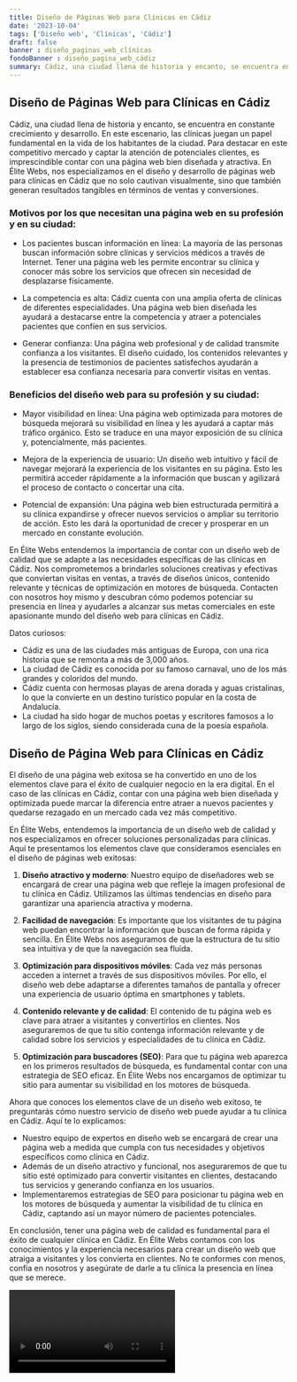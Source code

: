 ```yaml
---
title: Diseño de Páginas Web para Clínicas en Cádiz
date: '2023-10-04'
tags: ['Diseño web', 'Clínicas', 'Cádiz']
draft: false
banner : diseño_paginas_web_clínicas
fondoBanner : diseño_pagina_web_cádiz
summary: Cádiz, una ciudad llena de historia y encanto, se encuentra en constante crecimiento y desarrollo. En este escenario, las clínicas juegan un papel fundamental en la vida de los habitantes de la ciudad. Para destacar en este competitivo mercado y captar la atención de potenciales clientes, es imprescindible contar con una página web bien diseñada y atractiva. En Élite Webs, nos especializamos en el diseño y desarrollo de páginas web para clínicas en Cádiz que no solo cautivan visualmente, sino que también generan resultados tangibles en términos de ventas y conversiones.
---
```


## Diseño de Páginas Web para Clínicas en Cádiz

Cádiz, una ciudad llena de historia y encanto, se encuentra en constante crecimiento y desarrollo. En este escenario, las clínicas juegan un papel fundamental en la vida de los habitantes de la ciudad. Para destacar en este competitivo mercado y captar la atención de potenciales clientes, es imprescindible contar con una página web bien diseñada y atractiva. En Élite Webs, nos especializamos en el diseño y desarrollo de páginas web para clínicas en Cádiz que no solo cautivan visualmente, sino que también generan resultados tangibles en términos de ventas y conversiones.

### Motivos por los que necesitan una página web en su profesión y en su ciudad:

- Los pacientes buscan información en línea: La mayoría de las personas buscan información sobre clínicas y servicios médicos a través de Internet. Tener una página web les permite encontrar su clínica y conocer más sobre los servicios que ofrecen sin necesidad de desplazarse físicamente.

- La competencia es alta: Cádiz cuenta con una amplia oferta de clínicas de diferentes especialidades. Una página web bien diseñada les ayudará a destacarse entre la competencia y atraer a potenciales pacientes que confíen en sus servicios.

- Generar confianza: Una página web profesional y de calidad transmite confianza a los visitantes. El diseño cuidado, los contenidos relevantes y la presencia de testimonios de pacientes satisfechos ayudarán a establecer esa confianza necesaria para convertir visitas en ventas.

### Beneficios del diseño web para su profesión y su ciudad:

- Mayor visibilidad en línea: Una página web optimizada para motores de búsqueda mejorará su visibilidad en línea y les ayudará a captar más tráfico orgánico. Esto se traduce en una mayor exposición de su clínica y, potencialmente, más pacientes.

- Mejora de la experiencia de usuario: Un diseño web intuitivo y fácil de navegar mejorará la experiencia de los visitantes en su página. Esto les permitirá acceder rápidamente a la información que buscan y agilizará el proceso de contacto o concertar una cita.

- Potencial de expansión: Una página web bien estructurada permitirá a su clínica expandirse y ofrecer nuevos servicios o ampliar su territorio de acción. Esto les dará la oportunidad de crecer y prosperar en un mercado en constante evolución.

En Élite Webs entendemos la importancia de contar con un diseño web de calidad que se adapte a las necesidades específicas de las clínicas en Cádiz. Nos comprometemos a brindarles soluciones creativas y efectivas que conviertan visitas en ventas, a través de diseños únicos, contenido relevante y técnicas de optimización en motores de búsqueda. Contacten con nosotros hoy mismo y descubran cómo podemos potenciar su presencia en línea y ayudarles a alcanzar sus metas comerciales en este apasionante mundo del diseño web para clínicas en Cádiz.

Datos curiosos:

- Cádiz es una de las ciudades más antiguas de Europa, con una rica historia que se remonta a más de 3,000 años.
- La ciudad de Cádiz es conocida por su famoso carnaval, uno de los más grandes y coloridos del mundo.
- Cádiz cuenta con hermosas playas de arena dorada y aguas cristalinas, lo que la convierte en un destino turístico popular en la costa de Andalucía.
- La ciudad ha sido hogar de muchos poetas y escritores famosos a lo largo de los siglos, siendo considerada cuna de la poesía española.

<GifSeo />

<Cta />

## Diseño de Página Web para Clínicas en Cádiz

El diseño de una página web exitosa se ha convertido en uno de los elementos clave para el éxito de cualquier negocio en la era digital. En el caso de las clínicas en Cádiz, contar con una página web bien diseñada y optimizada puede marcar la diferencia entre atraer a nuevos pacientes y quedarse rezagado en un mercado cada vez más competitivo.

En Élite Webs, entendemos la importancia de un diseño web de calidad y nos especializamos en ofrecer soluciones personalizadas para clínicas. Aquí te presentamos los elementos clave que consideramos esenciales en el diseño de páginas web exitosas:

1. **Diseño atractivo y moderno**: Nuestro equipo de diseñadores web se encargará de crear una página web que refleje la imagen profesional de tu clínica en Cádiz. Utilizamos las últimas tendencias en diseño para garantizar una apariencia atractiva y moderna.

2. **Facilidad de navegación**: Es importante que los visitantes de tu página web puedan encontrar la información que buscan de forma rápida y sencilla. En Élite Webs nos aseguramos de que la estructura de tu sitio sea intuitiva y de que la navegación sea fluida.

3. **Optimización para dispositivos móviles**: Cada vez más personas acceden a internet a través de sus dispositivos móviles. Por ello, el diseño web debe adaptarse a diferentes tamaños de pantalla y ofrecer una experiencia de usuario óptima en smartphones y tablets.

4. **Contenido relevante y de calidad**: El contenido de tu página web es clave para atraer a visitantes y convertirlos en clientes. Nos aseguraremos de que tu sitio contenga información relevante y de calidad sobre los servicios y especialidades de tu clínica en Cádiz.

5. **Optimización para buscadores (SEO)**: Para que tu página web aparezca en los primeros resultados de búsqueda, es fundamental contar con una estrategia de SEO eficaz. En Élite Webs nos encargamos de optimizar tu sitio para aumentar su visibilidad en los motores de búsqueda.

Ahora que conoces los elementos clave de un diseño web exitoso, te preguntarás cómo nuestro servicio de diseño web puede ayudar a tu clínica en Cádiz. Aquí te lo explicamos:

- Nuestro equipo de expertos en diseño web se encargará de crear una página web a medida que cumpla con tus necesidades y objetivos específicos como clínica en Cádiz.
- Además de un diseño atractivo y funcional, nos aseguraremos de que tu sitio esté optimizado para convertir visitantes en clientes, destacando tus servicios y generando confianza en los usuarios.
- Implementaremos estrategias de SEO para posicionar tu página web en los motores de búsqueda y aumentar la visibilidad de tu clínica en Cádiz, captando así un mayor número de pacientes potenciales.

En conclusión, tener una página web de calidad es fundamental para el éxito de cualquier clínica en Cádiz. En Élite Webs contamos con los conocimientos y la experiencia necesarios para crear un diseño web que atraiga a visitantes y los convierta en clientes. No te conformes con menos, confía en nosotros y asegúrate de darle a tu clínica la presencia en línea que se merece.

<Video />

<CtaBot job='Clínicas' city='Cádiz'/>

<Gmaps query='Cádiz+españa+maps' />